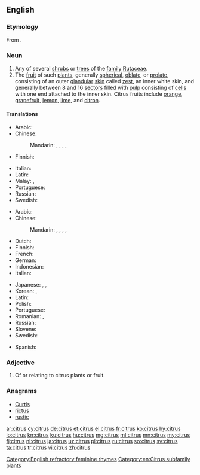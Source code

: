 {{also|Citrus}}
==English==
{{wikipedia}}

===Etymology===
From {{etyl|la|en}} {{term|citrus||citron tree, thuja|lang=la}}.

===Noun===
{{en-noun|es}}

# Any of several [[shrub]]s or [[tree]]s of the [[family]] [[Rutaceae]].
# The [[fruit]] of such [[plant]]s, generally [[spherical]], [[oblate]], or [[prolate]], consisting of an outer [[glandular]] [[skin]] called [[zest]], an inner white skin, and generally between 8 and 16 [[sector]]s filled with [[pulp]] consisting of [[cell]]s with one end attached to the inner skin. Citrus fruits include [[orange]], [[grapefruit]], [[lemon]], [[lime]], and [[citron]].

====Translations====
{{trans-top|shrub or tree}}
* Arabic: {{t-needed|ar}}
* Chinese:
*: Mandarin: {{t+|cmn|柑橘|tr=gānjú|sc=Hani}}, {{t|cmn|柑橘屬|sc=Hani}}, {{t|cmn|柑橘属|tr=gānjúshǔ|sc=Hani}}, {{t|cmn|柑橘類|sc=Hani}}, {{t+|cmn|柑橘类|tr=gānjúlèi|sc=Hani}}
* Finnish: {{t|fi|sitruspuu}}
{{trans-mid}}
* Italian: {{t+|it|agrume|m}}
* Latin: {{t|la|citrus|f}}
* Malay: {{t|ms|sitrus}}, {{t|ms|limau}}
* Portuguese: {{t+|pt|citro|m}}
* Russian: {{t+|ru|ци́трус|m}}
* Swedish: {{t|sv|citrusträd|n}}
{{trans-bottom}}

{{trans-top|fruit}}
* Arabic: {{t-needed|ar}}
* Chinese:
*: Mandarin: {{t+|cmn|柑橘|tr=gānjú|sc=Hani}}, {{t|cmn|柑橘屬|sc=Hani}}, {{t|cmn|柑橘属|tr=gānjúshǔ|sc=Hani}}, {{t|cmn|柑橘類|sc=Hani}}, {{t+|cmn|柑橘类|tr=gānjúlèi|sc=Hani}}
* Dutch: {{t+|nl|citrusvrucht|f}}
* Finnish: {{t+|fi|sitrushedelmä}}
* French: {{t+|fr|agrume|m}}
* German: {{t|de|Zitrusgewächs|n}}
* Indonesian: {{t+|id|jeruk}}
* Italian: {{t+|it|agrume|m}}
{{trans-mid}}
* Japanese: {{t|ja|柑橘|tr=かんきつ, kankitsu|sc=Jpan}}, {{t+|ja|柑橘類|tr=かんきつるい, kankitsurui|sc=Jpan}}, {{t|ja|シトラス|tr=shitorasu|sc=Jpan}}
* Korean: {{t|ko|감귤|sc=Kore}}, {{t|ko|감귤류|sc=Kore}}
* Latin: {{t|la|citrus|f}}
* Polish: {{t+|pl|cytrus|m-an}}
* Portuguese: {{t|pt|[[fruta]] [[cítrica]]|m}}
* Romanian: {{t|ro|citrice|p}}, {{t+|ro|agrume|p}}
* Russian: {{t+|ru|ци́трус|m}}
* Slovene: {{t|sl|agrumi|p}}
* Swedish: {{t+|sv|citrusfrukt|c}}
{{trans-bottom}}

{{checktrans-top}}
* Spanish: {{t-check|es|cítrico|m}}
{{checktrans-bottom}}

===Adjective===
{{en-adj|-}}

# Of or relating to citrus plants or fruit.

===Anagrams===
* [[Curtis#English|Curtis]]
* [[rictus#English|rictus]]
* [[rustic#English|rustic]]

[[Category:English refractory feminine rhymes]]
[[Category:en:Citrus subfamily plants]]

[[ar:citrus]]
[[cy:citrus]]
[[de:citrus]]
[[et:citrus]]
[[el:citrus]]
[[fr:citrus]]
[[ko:citrus]]
[[hy:citrus]]
[[io:citrus]]
[[kn:citrus]]
[[ku:citrus]]
[[hu:citrus]]
[[mg:citrus]]
[[ml:citrus]]
[[mn:citrus]]
[[my:citrus]]
[[fj:citrus]]
[[nl:citrus]]
[[ja:citrus]]
[[uz:citrus]]
[[pl:citrus]]
[[ru:citrus]]
[[so:citrus]]
[[sv:citrus]]
[[ta:citrus]]
[[tr:citrus]]
[[vi:citrus]]
[[zh:citrus]]